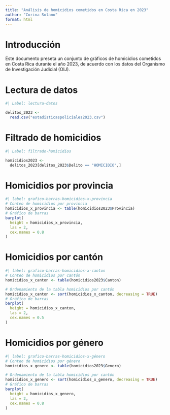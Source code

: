 ---
title: "Análisis de homicidios cometidos en Costa Rica en 2023"
author: "Corina Solano"
format: html
---

# Introducción
Este documento preseta un conjunto de gráficos de homicidios cometidos en Costa Rica durante el año 2023,
de acuerdo con los datos del Organismo de Investigación Judicial (OIJ).

# Lectura de datos

```{r}
#| Label: lectura-datos

delitos_2023 <-
  read.csv("estadisticaspoliciales2023.csv")
```

# Filtrado de homicidios

```{r}
#| Label: filtrado-homicidios

homicidios2023 <- 
  delitos_2023[delitos_2023$Delito == "HOMICIDIO",]

```

# Homicidios por provincia

```{r}
#| label: grafico-barras-homicidios-x-provincia
# Conteo de homicidios por provincia
homicidios_x_provincia <- table(homicidios2023$Provincia)
# Gráfico de barras
barplot(
  height = homicidios_x_provincia,
  las = 2,
  cex.names = 0.8
)
```

# Homicidios por cantón
```{r}
#| label: grafico-barras-homicidios-x-canton
# Conteo de homicidios por cantón
homicidios_x_canton <- table(homicidios2023$Canton)

# Ordenamiento de la tabla homicidios por cantón
homicidios_x_canton <- sort(homicidios_x_canton, decreasing = TRUE)
# Gráfico de barras
barplot(
  height = homicidios_x_canton,
  las = 2,
  cex.names = 0.5
)
```

# Homicidios por género

```{r}
#| label: grafico-barras-homicidios-x-género
# Conteo de homicidios por género
homicidios_x_genero <- table(homicidios2023$Genero)

# Ordenamiento de la tabla homicidios por cantón
homicidios_x_genero <- sort(homicidios_x_genero, decreasing = TRUE)
# Gráfico de barras
barplot(
  height = homicidios_x_genero,
  las = 2,
  cex.names = 0.8
)
```

